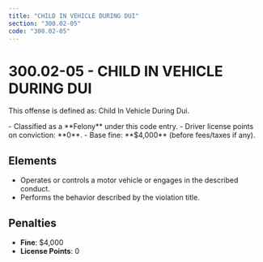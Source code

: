 ```yaml
---
title: "CHILD IN VEHICLE DURING DUI"
section: "300.02-05"
code: "300.02-05"
---
```





# 300.02-05 - CHILD IN VEHICLE DURING DUI

This offense is defined as: Child In Vehicle During Dui.

<Aside type="danger" title="Charge Type: Felony">
- Classified as a **Felony** under this code entry.
- Driver license points on conviction: **0**.
- Base fine: **$4,000** (before fees/taxes if any).
</Aside>

## Elements
- Operates or controls a motor vehicle or engages in the described conduct.
- Performs the behavior described by the violation title.

## Penalties
- **Fine**: $4,000
- **License Points**: 0
